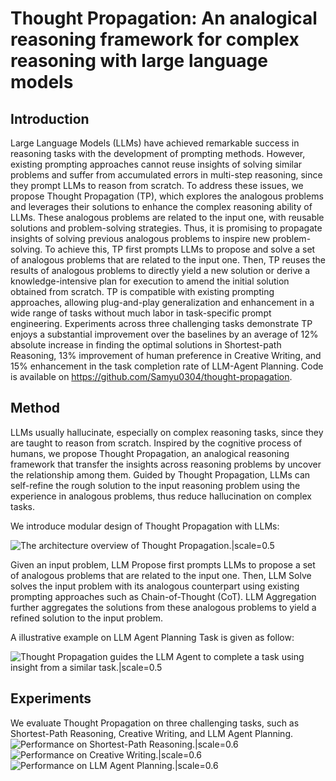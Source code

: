 
# Thought Propagation: An analogical reasoning framework for complex reasoning with large language models

<Authors
  authors="Junchi Yu, Chinese Academy of Sciences; Ran He, Chinese Academy of Sciences; Rex Ying, Yale University"
/>

<Badges
  venue="ICLR 2024"
  github="https://github.com/Samyu0304/thought-propagation"
  arxiv="https://arxiv.org/abs/2310.03965"
  pdf="https://openreview.net/pdf?id=SBoRhRCzM3"
/>


## Introduction
Large Language Models (LLMs) have achieved remarkable success in reasoning tasks with the development of prompting methods. However, existing prompting approaches cannot reuse insights of solving similar problems and suffer from accumulated errors in multi-step reasoning, since they prompt LLMs to reason from scratch. To address these issues, we propose Thought Propagation (TP), which explores the analogous problems and leverages their solutions to enhance the complex reasoning ability of LLMs. These analogous problems are related to the input one, with reusable solutions and problem-solving strategies. Thus, it is promising to propagate insights of solving previous analogous problems to inspire new problem-solving. To achieve this, TP first prompts LLMs to propose and solve a set of analogous problems that are related to the input one. Then, TP reuses the results of analogous problems to directly yield a new solution or derive a knowledge-intensive plan for execution to amend the initial solution obtained from scratch. TP is compatible with existing prompting approaches, allowing plug-and-play generalization and enhancement in a wide range of tasks without much labor in task-specific prompt engineering. Experiments across three challenging tasks demonstrate TP enjoys a substantial improvement over the baselines by an average of 12% absolute increase in finding the optimal solutions in Shortest-path Reasoning, 13% improvement of human preference in Creative Writing, and 15% enhancement in the task completion rate of LLM-Agent Planning. Code is available on https://github.com/Samyu0304/thought-propagation.


## Method
LLMs usually hallucinate, especially on complex reasoning tasks, since they are taught to reason from scratch. Inspired by the cognitive process of humans, we propose Thought Propagation, an analogical reasoning framework that transfer the insights across reasoning problems by uncover the relationship among them. Guided by Thought Propagation, LLMs can self-refine the rough solution to the input reasoning problem using the experience in analogous problems, thus reduce hallucination on complex tasks.

We introduce modular design of Thought Propagation with LLMs:

![The architecture overview of Thought Propagation.|scale=0.5](./assets/flowchart.png)

Given an input problem, LLM Propose first prompts LLMs to propose a set of analogous problems that are related to the input one. Then, LLM Solve solves the input problem with its analogous counterpart using existing prompting approaches such as Chain-of-Thought (CoT). LLM Aggregation further aggregates the solutions from these analogous problems to yield a refined solution to the input problem. 

A illustrative example on LLM Agent Planning Task is given as follow:

![Thought Propagation guides the LLM Agent to complete a task using insight from a similar task.|scale=0.5](./assets/example.png)

## Experiments
We evaluate Thought Propagation on three challenging tasks, such as Shortest-Path Reasoning, Creative Writing, and LLM Agent Planning.
![Performance on Shortest-Path Reasoning.|scale=0.6](./assets/graph.png)
![Performance on Creative Writing.|scale=0.6](./assets/writing.png)
![Performance on LLM Agent Planning.|scale=0.6](./assets/planning.png)
